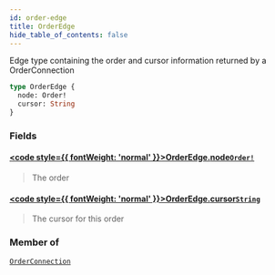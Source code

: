 ```yaml
---
id: order-edge
title: OrderEdge
hide_table_of_contents: false
---
```








Edge type containing the order and cursor information returned by a OrderConnection

```graphql
type OrderEdge {
  node: Order!
  cursor: String
}
```


### Fields

#### [<code style={{ fontWeight: 'normal' }}>OrderEdge.<b>node</b></code>](#)<Bullet />[`Order!`](/docs/testnet/graphql/objects/order) <Badge class="secondary" text="non-null"/> <Badge class="secondary" text="object"/>
> The order
> 

#### [<code style={{ fontWeight: 'normal' }}>OrderEdge.<b>cursor</b></code>](#)<Bullet />[`String`](/docs/testnet/graphql/scalars/string) <Badge class="secondary" text="scalar"/>
> The cursor for this order
> 



### Member of

[`OrderConnection`](/docs/testnet/graphql/objects/order-connection)  <Badge class="secondary" text="object"/>



